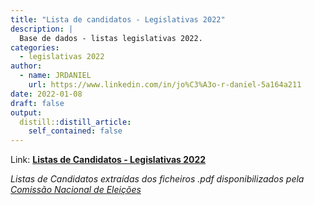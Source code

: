 ```yaml
---
title: "Lista de candidatos - Legislativas 2022"
description: |
  Base de dados - listas legislativas 2022.
categories:
  - legislativas 2022
author:
  - name: JRDANIEL
    url: https://www.linkedin.com/in/jo%C3%A3o-r-daniel-5a164a211
date: 2022-01-08
draft: false
output:
  distill::distill_article:
    self_contained: false
---
```



Link: [**Listas de Candidatos - Legislativas 2022**](https://jrdaniel.shinyapps.io/listas_legislativas2022)


*Listas de Candidatos extraídas dos ficheiros .pdf disponibilizados pela [Comissão Nacional de Eleições](https://www.cne.pt/content/eleicoes-para-assembleia-da-republica-2022)*

